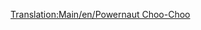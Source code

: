 [[Translation:Main/en/Powernaut Choo-Choo]]{{en/-}}{{Template:Trains
|Image=[[File:en/Powernautchoochoo.png]]
|Cost=£17,578 ($35,156)
|Speed=96 km/h (60 mph)
|Weight=130 t
|Power=900 hp (671 kW)
|Annual=£2,132 ($4,264)
|Designed=1952
|Lifespan=20 
|Capacity=N/A
|Description=A slightly better train than the Ploddyphut Choo-Choo, but still nothing special.
|Real-life=Fictional
}}